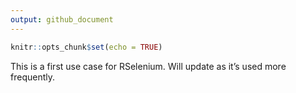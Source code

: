 ```yaml
---
output: github_document
---
```


```r
knitr::opts_chunk$set(echo = TRUE)
```

This is a first use case for RSelenium. Will update as it's used more frequently. 